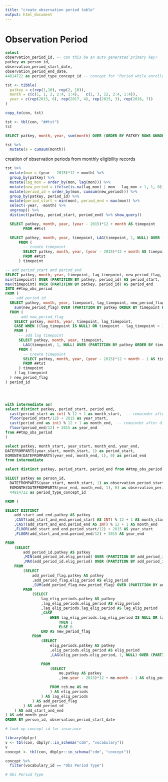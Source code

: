 ```yaml
---
title: "create observation period table"
output: html_document
---
```



  
# Observation Period

```sql

select
observation_period_id, -- can this be an auto generated primary key?
patkey as person_id,
observation_period_start_date,
observation_period_end_date,
44814722 as period_type_concept_id -- concept for "Period while enrolled in insurance"

```




```r
tst <- tibble(
  patkey = c(rep(1,10), rep(2, 10)),
  month = c(c(1, 1, 2, 2:4, 1:4),   c(1, 3, 12, 2:4, 1:4)),
  year = c(rep(2015, 6), rep(2017, 4), rep(2015, 3), rep(2016, 7))
)

copy_to(con, tst)
```

```r
tst <- tbl(con, "##tst")
tst

```
```sql
SELECT patkey, month, year, sum(month) OVER (ORDER BY PATKEY ROWS UNBOUNDED PRECEDING) AS a FROM ##tst

```


```r
tst %>% 
  mutate(a = cumsum(month))
```

creation of observation periods from monthly eligibility records
```r

tst %>% 
  mutate(mon = (year - 2015)*12 + month) %>% 
  group_by(patkey) %>% 
  mutate(lag_mon = order_by(mon, lag(mon))) %>% 
  mutate(new_period = ifelse(is.na(lag_mon) | mon - lag_mon > 1, 1, 0)) %>% 
  mutate(period_id = order_by(mon, cumsum(new_period))) %>% 
  group_by(patkey, period_id) %>% 
  mutate(period_start = min(mon), period_end = max(mon)) %>% 
  select(-year, -month) %>% 
  ungroup() %>% 
  distinct(patkey, period_start, period_end) %>% show_query()

```


```sql
  SELECT patkey, month, year, (year - 2015)*12 + month AS timepoint
        FROM ##tst
```
```sql
  SELECT patkey, month, year, timepoint, LAG(timepoint, 1, NULL) OVER (PARTITION BY patkey ORDER BY timepoint) AS lag_timepoint
      FROM (
        -- create timepoint
        SELECT patkey, month, year, (year - 2015)*12 + month AS timepoint
        FROM ##tst
      ) timepoint

```


```sql

-- add period_start and period_end
SELECT patkey, month, year, timepoint, lag_timepoint, new_period_flag, period_id,
min(timepoint) OVER (PARTITION BY patkey, period_id) AS period_start, 
max(timepoint) OVER (PARTITION BY patkey, period_id) AS period_end
INTO ##tmp_obs_period
FROM (
  -- add period_id
  SELECT patkey, month, year, timepoint, lag_timepoint, new_period_flag,
    sum(new_period_flag) OVER (PARTITION BY patkey ORDER BY timepoint ROWS UNBOUNDED PRECEDING) AS period_id
  FROM (
    -- add new_period_flag
    SELECT patkey, month, year, timepoint, lag_timepoint, 
    CASE WHEN ((lag_timepoint IS NULL) OR timepoint - lag_timepoint > 1) THEN (1) ELSE (0) END AS new_period_flag
    FROM (
      -- add lag timepoint
      SELECT patkey, month, year, timepoint, 
        LAG(timepoint, 1, NULL) OVER (PARTITION BY patkey ORDER BY timepoint) AS lag_timepoint
      FROM (
        -- create timepoint
        SELECT patkey, month, year, (year - 2015)*12 + month - 1 AS timepoint -- timepoint needs to start counting at zero from reference month
        FROM ##tst
      ) timepoint
    ) lag_timepoint
  ) new_period_flag
) period_id





```


```sql
with intermediate as(
select distinct patkey, period_start, period_end, 
  cast(period_start as int) % 12 + 1 as month_start,  -- remainder after division by 12 where zero is mapped to 12
  floor(period_start/12) + 2015 as year_start,
  cast(period_end as int) % 12 + 1 as month_end,  -- remainder after division by 12 where zero is mapped to 12
  floor(period_end/12) + 2015 as year_end
from ##tmp_obs_period
)

select patkey, month_start, year_start, month_end, year_end,
DATEFROMPARTS(year_start, month_start, 1) as period_start,
EOMONTH(DATEFROMPARTS(year_end, month_end, 1), 0) as period_end
from intermediate

```


```sql

select distinct patkey, period_start, period_end from ##tmp_obs_period

```


```sql

SELECT patkey as person_id, 
  DATEFROMPARTS(year_start, month_start, 1) as observation_period_start_date,
  EOMONTH(DATEFROMPARTS(year_end, month_end, 1), 0) as observation_period_end_date,
  44814722 as period_type_concept_id

FROM (

SELECT DISTINCT
	add_start_and_end.patkey AS patkey
	,CAST(add_start_and_end.period_start AS INT) % 12 + 1 AS month_start
	,CAST(add_start_and_end.period_end AS INT) % 12 + 1 AS month_end
	,FLOOR(add_start_and_end.period_start/12) + 2015 AS year_start
	,FLOOR(add_start_and_end.period_end/12) + 2015 AS year_end

FROM	
	(SELECT
		add_period_id.patkey AS patkey
		,MIN(add_period_id.elig_period) OVER (PARTITION BY add_period_id.patkey, add_period_id.period_id) AS period_start
		,MAX(add_period_id.elig_period) OVER (PARTITION BY add_period_id.patkey, add_period_id.period_id) AS period_end
	FROM
		(SELECT
			add_period_flag.patkey AS patkey
			,add_period_flag.elig_period AS elig_period
			,SUM(add_period_flag.new_period_flag) OVER (PARTITION BY add_period_flag.patkey ORDER BY add_period_flag.elig_period ROWS UNBOUNDED PRECEDING) AS period_id
		FROM
			(SELECT
				lag_elig_periods.patkey AS patkey
				,lag_elig_periods.elig_period AS elig_period
				,lag_elig_periods.lag_elig_period AS lag_elig_period
				,CASE
					WHEN lag_elig_periods.lag_elig_period IS NULL OR lag_elig_periods.elig_period - lag_elig_periods.lag_elig_period > 1
						THEN 1
						ELSE 0
				END AS new_period_flag
			FROM	
				(SELECT
					elig_periods.patkey AS patkey
					,elig_periods.elig_period AS elig_period
					,LAG(elig_periods.elig_period, 1, NULL) OVER (PARTITION BY elig_periods.patkey ORDER BY elig_periods.elig_period) AS lag_elig_period

				FROM
					(SELECT 
						me.patkey AS patkey
						,(me.year - 2015)*12 + me.month - 1 AS elig_period

					FROM rch.me AS me
					) AS elig_periods
				) AS lag_elig_periods
			) AS add_period_flag
		) AS add_period_id
	) AS add_start_and_end
) AS add_month_year
ORDER BY person_id, observation_period_start_date

```

```r

# look up concept id for insurance

library(dplyr)
v <- tbl(con, dbplyr::in_schema("cdm", "vocabulary"))
v 
concept <- tbl(con, dbplyr::in_schema("cdm", "concept"))

concept %>% 
  filter(vocabulary_id == "Obs Period Type")

# Obs Period Type
  

```



